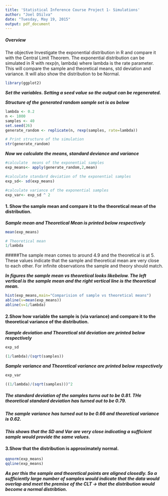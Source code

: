 ```yaml
---
title: 'Statistical Inference Course Project 1- Simulations'
author: "Joel DSilva"
date: "Tuesday, May 19, 2015"
output: pdf_document
---
```


##### Overview
The objective 
 Investigate the exponential distribution in R and compare it with the Central Limit Theorem. The exponential distribution can be simulated in R with rexp(n, lambda) where lambda is the rate parameter. This will compare the sample and theoretical means, std deviation and variance. It will also show the distribution to be Normal.
 
```r
library(ggplot2)
```

_**Set the variables. Setting a seed value so the output can be regenerated.**_

_**Structure of the generated random sample set is as below**_
```r

lambda <- 0.2
n <- 1000
samples <- 40
set.seed(26)
generate_random <- replicate(n, rexp(samples, rate=lambda))

# Print structure of the simulation
str(generate_random)
```


_**Now we calculate the means, standard deviance and variance**_
```r
#calculate  means of the exponential samples
exp_means<- apply(generate_random,2,mean)

#calculate standard deviation of the exponential samples
exp_sd<- sd(exp_means)

#calculate variance of the exponential samples
exp_var<- exp_sd ^ 2
```

#### 1. Show the sample mean and compare it to the theoretical mean of the distribution.
_**Sample mean and Theoretical Mean is printed below respectively**_
```r
mean(exp_means)

# Theoretical mean
1/lambda
```

#####The sample mean comes to around 4.9 and the theoretical is at 5. These values indicate that the sample and theoretical mean are very close to each other. For infinite observations the sample and theory should match.

_**In figures the sample mean vs theoretical looks likebelow. The left vertical is the sample mean and the right vertical line is the theoretical mean.**_

```r


hist(exp_means,main="Comparision of sample vs theoretical means")
abline(v=mean(exp_means))
abline(v=1/lambda)

```

#### 2.Show how variable the sample is (via variance) and compare it to the theoretical variance of the distribution.

_**Sample deviation  and Theoretical std deviation are printed below respectively**_
```r
exp_sd

(1/lambda)/(sqrt(samples))

```


_**Sample variance  and Theoretical variance are printed below respectively**_
```r
exp_var

((1/lambda)/(sqrt(samples)))^2
```

##### The standard deviation of the samples turns out to be 0.81. THe theoretical standard deviation has turned out to be 0.79. 
##### The sample variance has turned out to be 0.66 and theoretical variance is 0.62. 

_**This shows that the SD and Var are very close indicating a sufficient sample would provide the same values.**_

#### 3.Show that the distribution is approximately normal.
```r
qqnorm(exp_means)
qqline(exp_means)


```


_**As per this the sample and theoretical points are aligned closedly. So a sufficiently large number of samples would indicate that the data would overlap and meet the premise of the CLT -> that the distribution would become  a normal distribtion.**_




